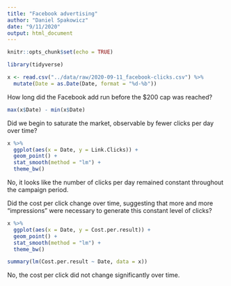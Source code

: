 ```yaml
---
title: "Facebook advertising"
author: "Daniel Spakowicz"
date: "9/11/2020"
output: html_document
---
```


```r
knitr::opts_chunk$set(echo = TRUE)

library(tidyverse)
```

```r
x <- read.csv("../data/raw/2020-09-11_facebook-clicks.csv") %>%
  mutate(Date = as.Date(Date, format = "%d-%b"))
```

How long did the Facebook add run before the $200 cap was reached?

```r
max(x$Date) - min(x$Date)
```

Did we begin to saturate the market, observable by fewer clicks per day over time?

```r
x %>%
  ggplot(aes(x = Date, y = Link.Clicks)) +
  geom_point() +
  stat_smooth(method = "lm") +
  theme_bw()
```
No, it looks like the number of clicks per day remained constant throughout the campaign period.

Did the cost per click change over time, suggesting that more and more "impressions" were necessary to generate this constant level of clicks?

```r
x %>%
  ggplot(aes(x = Date, y = Cost.per.result)) +
  geom_point() +
  stat_smooth(method = "lm") +
  theme_bw()

```

```r
summary(lm(Cost.per.result ~ Date, data = x))
```

No, the cost per click did not change significantly over time.